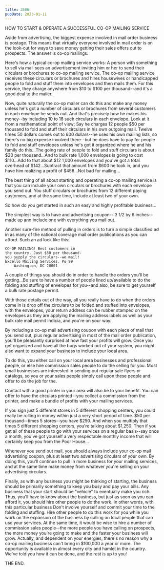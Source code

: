 ```yaml
---
title: 3606
pubDate: 2023-01-11
---
```


HOW TO START & OPERATE A SUCCESSFUL CO-OP MAILING SERVICE

Aside from advertising, the biggest expense involved in mail order business is postage. This means that virtually everyone involved in mail order is on the look-out for ways to save money getting their sales offers out to prospects. The answer is co-op mailings.

Here's how a typical co-op mailing service works: A person with something to sell via mail sees an advertisement inviting him or her to send their circulars or brochures to co-op mailing service. The co-op mailing service receives these circulars or brochures and hires housewives or handicapped people to fold and stuff them into envelopes and then mails them. For this service, they charge anywhere from $10 to $100 per thousand--and it's a good deal to the mailer.

Now, quite naturally the co-op mailer can do this and make any money unless he's got a number of circulars or brochures from several customers in each envelope he sends out. And that's precisely how he makes his money--by including 10 to 16 such circulars in each envelope. Look at it from a mathematical point of view; Say he charges 12 people $50 per thousand to fold and stuff their circulars in his own outgoing mail. Twelve times 50 dollars comes out to 600 dollars--he uses his own mailing lists, so there's no big expense involved there--but he does have to pay for people to fold and stuff envelopes unless he's got it organized where he and his family do this...The going rate of people to fold and stuff circulars is about $20 per thousand...And to bulk rate 1,000 envelopes is going to cost $110...Add to that about $12 1,000 envelopes and you've got a total overhead of $142...Subtract that amount from $600 he took in, and you have him realizing a profit of $458...Not bad for mailing...

The best thing of all about starting and operating a co-op mailing service is that you can include your own circulars or brochures with each envelope you send out. You stuff circulars or brochures from 12 different paying customers, and at the same time, include at least two of your own.

So how do you get started in such an easy and highly profitable business...

The simplest way is to have and advertising coupon-- 3 1/2 by 6 inches--made up and include one with everything you mail out.

Another sure-fire method of pulling in orders is to turn a simple classified ad in as many of the national coverage mail order publications as you can afford. Such an ad look like this:

    CO-OP MAILING! Best customers in
    the country. Just $50 per thousand-
    you supply the circulars--we mail!
    Excello Mailing Services, Po 99
        Washington, DC 20001

A couple of things you should do in order to handle the orders you'll be getting...Be sure to have a number of people lined up/available to do the folding and stuffing of envelopes for you--and also, be sure to get yourself a bulk rate postage permit.

With those details out of the way, all you really have to do when the orders come in is drop off the circulars to be folded and stuffed into envelopes, with the envelopes, your return address can be rubber stamped on the envelopes as they are applying the mailing address labels as well as your bulk rate mail permit indicia, and you're on your way.

By including a co-op mail advertising coupon with each piece of mail that you send out, plus regular advertising in most of the mail order publication, you'll be pleasantly surprised at how fast your profits will grow. Once you get organized and have all the bugs worked out of your system, you might also want to expand your business to include your local area.

To do this, you either call on your local area businesses and professional people, or else hire commission sales people to do the selling for you. Most small businesses are interested in sending out regular sale flyers or catalogs, so you or your sales people simply call upon these people and offer to do the job for the.

Contact with a good printer in your area will also be to your benefit. You can offer to have the circulars printed--you collect a commission from the printer, and make a bundle of profits with your mailing services.

If you sign just 5 different stores in 5 different shopping centers, you could really be rolling in money within just a very short period of time. $50 per thousand--times 5 stores--you have $250. And when you multiply that times 5 different shopping centers, you're talking about $1,250. Then if you get all of these people to go with your services on a regular basis--say once a month, you've got yourself a very respectable monthly income that will certainly keep you from the Poor House...

Whenever you send out mail, you should always include your co-op mail advertising coupon, plus at least two advertising circulars of your own. By doing this, you'll continue to pull in more business for your  mailing services, and at the same time make money from whatever you're selling on your advertising circulars.

Finally, as with any business you might be thinking of starting, the business should be primarily something to keep you busy and pay your bills. Any business that your start should be "vehicle" to eventually make you rich. Thus, you'll have to know about the business, but just as soon as you can afford it, you should hire other people to do the work. In other words, with this particular business Don't involve yourself and commit your time to the folding and stuffing. Hire other people to do this work for you while you work on the expansion of the business by calling on local people that can use your services. At the same time, it would be wise to hire a number of commission sales people--the more people you have calling on prospects, the more money you're going to make and the faster your business will grow. Actually, and dependent on your energies, there's no reason why a co-op mailing business can't bring in $100,000 a year or more. The opportunity is available in almost every city and hamlet in the country. We've told you how it can be done, and the rest is up to you!


THE END.